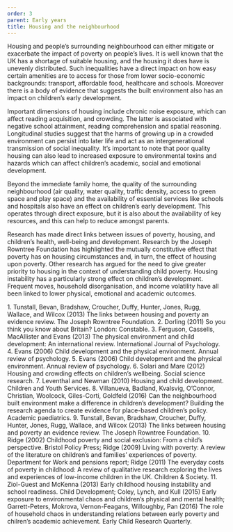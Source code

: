 ```yaml
---
order: 3
parent: Early years
title: Housing and the neighbourhood
---
```



Housing and people’s surrounding neighbourhood can either mitigate or exacerbate
the impact of poverty on people’s lives.<FootnoteLink text="1"/> It is well
known that the UK has a shortage of suitable housing, and the housing it does
have is unevenly distributed.<FootnoteLink text="2"/> Such inequalities have a
direct impact on how easy certain amenities are to access for those from lower
socio-economic backgrounds: transport, affordable food, healthcare and schools.
Moreover there is a body of evidence that suggests the built environment also
has an impact on children’s early development.<FootnoteLink text="3"/>

<ResearchImage imageName="housing-and-neighbourhood-1.jpg" />

Important dimensions of housing include chronic noise exposure, which can affect
reading acquisition,<FootnoteLink text="4"/> and crowding. The latter is
associated with negative school attainment, reading comprehension and spatial
reasoning.<FootnoteLink text="5"/> Longitudinal studies suggest that the harms
of growing up in a crowded environment can persist into later life and act as an
intergenerational transmission of social inequality.<FootnoteLink text="6"/>
It’s important to note that poor quality housing can also lead to increased
exposure to environmental toxins and hazards which can affect children’s
academic, social and emotional development.<FootnoteLink text="7"/>

Beyond the immediate family home, the quality of the surrounding neighbourhood
(air quality, water quality, traffic density, access to green space and play
space) and the availability of essential services like schools and hospitals
also have an effect on children’s early development. This operates through
direct exposure, but it is also about the availability of key resources, and
this can help to reduce amongst parents.<FootnoteLink text="8"/>

<ResearchImage imageName="housing-and-neighbourhood-2.jpg" />

Research has made direct links between issues of poverty, housing, and
children’s health, well-being and development. Research by the Joseph Rowntree
Foundation has highlighted the mutually constitutive effect that poverty has on
housing circumstances and, in turn, the effect of housing upon
poverty.<FootnoteLink text="9"/> Other research has argued for the need to give
greater priority to housing in the context of understanding child
poverty.<FootnoteLink text="10"/> Housing instability has a particularly strong
effect on children’s development. Frequent moves, household disorganisation, and
income volatility have all been linked to lower physical, emotional and academic
outcomes.<FootnoteLink text="11"/>

<Footnotes>
	1. Tunstall, Bevan, Bradshaw, Croucher, Duffy, Hunter, Jones, Rugg, Wallace, and Wilcox (2013) The links between housing and poverty an evidence review. The Joseph Rowntree Foundation.
	2. Dorling (2011) So you think you know about Britain? London: Constable.
	3. Ferguson, Cassells, MacAllister and Evans (2013) The physical environment and child development: An international review. International Journal of Psychology.
	4. Evans (2006) Child development and the physical environment. Annual review of psychology.
	5. Evans (2006) Child development and the physical environment. Annual review of psychology.
	6. Solari and Mare (2012) Housing and crowding effects on children’s wellbeing. Social science research.
	7. Leventhal and Newman (2010) Housing and child development. Children and Youth Services.
	8. Villanueva, Badland, Kvalsvig, O’Connor, Christian, Woolcock, Giles-Corti, Goldfeld (2016) Can the neighbourhood built environment make a difference in children’s development? Building the research agenda to create evidence for place-based children’s policy. Academic paediatrics.
	9. Tunstall, Bevan, Bradshaw, Croucher, Duffy, Hunter, Jones, Rugg, Wallace, and Wilcox (2013) The links between housing and poverty an evidence review. The Joseph Rowntree Foundation.
	10. Ridge (2002) Childhood poverty and social exclusion: From a child’s perspective. Bristol Policy Press; Ridge (2009) Living with poverty: A review of the literature on children’s and families’ experiences of poverty. Department for Work and pensions report; Ridge (2011) The everyday costs of poverty in childhood: A review of qualitative research exploring the lives and experiences of low-income children in the UK. Children & Society.
	11. Ziol-Guest and McKenna (2013) Early childhood housing instability and school readiness. Child Development; Coley, Lynch, and Kull (2015) Early exposure to environmental chaos and children’s physical and mental health; Garrett-Peters, Mokrova, Vernon-Feagans, Willoughby, Pan (2016) The role of household chaos in understanding relations between early poverty and chilren’s academic achievement. Early Child Research Quarterly.
</Footnotes>
